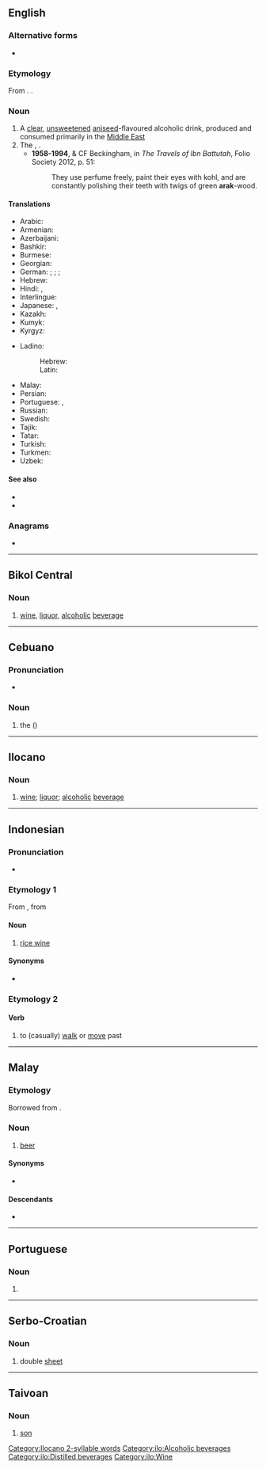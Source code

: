 {{also|árak|arák}}
==English==

===Alternative forms===
* {{alter|en|araq|arrack|rack}}

===Etymology===
From {{bor|en|ar|عَرَق}}. {{doublet|en|ara}}.

===Noun===
{{en-noun|-|s}}

# A [[clear]], [[unsweetened]] [[aniseed]]-flavoured alcoholic drink, produced and consumed primarily in the [[Middle East]]
# The {{vern|toothbrush tree}}, {{taxlink|Salvadora persica|species|noshow=1}}.
#* '''1958-1994''', {{w|Hamilton Gibb}} & CF Beckingham, in ''The Travels of Ibn Battutah'', Folio Society 2012, p. 51:
#*: They use perfume freely, paint their eyes with kohl, and are constantly polishing their teeth with twigs of green '''arak'''-wood.

====Translations====
{{trans-top|a Middle Eastern aniseed-flavoured alcoholic drink}}
* Arabic: {{t|ar|عَرَق|m}}
* Armenian: {{t+|hy|արաղ}}
* Azerbaijani: {{t+|az|araq}}
* Bashkir: {{t|ba|араҡы}}
* Burmese: {{t+|my|အရက်}}
* Georgian: {{t|ka|არაყი}}
* German: {{t+|de|Anisschnaps|m}}; {{t+|de|Arak|m}}; {{t+|de|Ouzo|m}}; {{t+|de|Raki|m}}
* Hebrew: {{t+|he|עַרַק|m|tr=arák}}
* Hindi: {{t+|hi|अरक|m}}, {{t+|hi|अर्क|m}}
* Interlingue: {{t|ie|aracc}}
* Japanese: {{t|ja|アラック|tr=arakku}}, {{t|ja|アラク|tr=araku}}
* Kazakh: {{t|kk|арақ}}
* Kumyk: {{t|kum|гьаракъы|tr=haraqı}}
* Kyrgyz: {{t+|ky|арак}}
{{trans-mid}}
* Ladino:
*: Hebrew: {{t|lad|ראקי|m}}
*: Latin: {{t|lad|raki|m}}
* Malay: {{t|ms|arak}}
* Persian: {{t+|fa|عرق|tr='araq}}
* Portuguese: {{t|pt|áraque|m}}, {{t|pt|arak|m}}
* Russian: {{t+|ru|ара́к|m}}
* Swedish: {{t+|sv|arrak|c}}
* Tajik: {{t|tg|арақ}}
* Tatar: {{t+|tt|аракы}}
* Turkish: {{t+|tr|rakı}}
* Turkmen: {{t+|tk|arak}}
* Uzbek: {{t+|uz|aroq}}
{{trans-bottom}}

====See also====
* {{l|en|raki}}
* {{pedia|Arak (distilled beverage)}}

===Anagrams===
* {{anagrams|en|a=aakr|Kara|kara|rak'a}}

----

==Bikol Central==

===Noun===
{{head|bcl|noun}}

# [[wine]], [[liquor]], [[alcoholic]] [[beverage]]

----

==Cebuano==

===Pronunciation===
* {{hyph|ceb|ceb|a|rak}}

===Noun===
{{head|ceb|noun}}

# the {{vern|Philippine trogon}} ({{taxlink|Harpactes ardens|species|ver=190415}})

{{topics|ceb|Birds}}

----

==Ilocano==

===Noun===
{{head|ilo|noun}}
#[[wine]]; [[liquor]]; [[alcoholic]] [[beverage]]

[[Category:Ilocano 2-syllable words]]
[[Category:ilo:Alcoholic beverages]]
[[Category:ilo:Distilled beverages]]
[[Category:ilo:Wine]]

----

==Indonesian==

===Pronunciation===
* {{IPA|id|/a.rak/}}

===Etymology 1===
From {{inh|id|ms|arak}}, from {{der|id|ar|عَرَق}}

====Noun====
{{id-noun}}

# [[rice wine]]

====Synonyms====
* {{l|id|tuak}}

===Etymology 2===

====Verb====
{{id-verb}}

# to (casually) [[walk]] or [[move]] past

----

==Malay==

===Etymology===
Borrowed from {{bor|ms|ar|عَرَق}}.

===Noun===
{{ms-noun|j=ارق|pl=-}}

# [[beer]]

====Synonyms====
* {{l|ms|bir}}

====Descendants====
* {{desc|id|arak}}

----

==Portuguese==

===Noun===
{{pt-noun|m|s}}

# {{alternative form of|pt|áraque}}

----

==Serbo-Croatian==

===Noun===
{{sh-noun|g=m}}

# double [[sheet]]


----

==Taivoan==

===Noun===
{{head|tvx|noun}}

# [[son]]